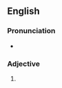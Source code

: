 ==English==

===Pronunciation===
* {{audio|En-us-acerbest.ogg|Audio (US)|lang=en}}

===Adjective===
{{head|en|adjective superlative form}}

# {{en-superlative of|acerb}}